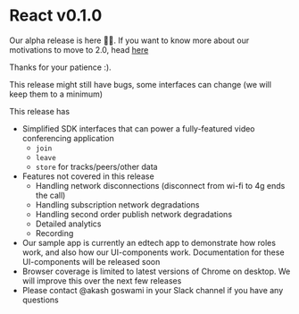# React v0.1.0

Our alpha release is here 🙌🙌. If you want to know more about our motivations to move to 2.0, head [here](../)

Thanks for your patience :\). 

This release might still have bugs, some interfaces can change \(we will keep them to a minimum\)

This release has

* Simplified SDK interfaces that can power a fully-featured video conferencing application 
  * `join`
  * `leave`
  * `store` for tracks/peers/other data
* Features not covered in this release
  * Handling network disconnections \(disconnect from wi-fi to 4g ends the call\)
  * Handling subscription network degradations
  * Handling second order publish network degradations
  * Detailed analytics
  * Recording
* Our sample app is currently an edtech app to demonstrate how roles work, and also how our UI-components work. Documentation for these UI-components will be released soon
* Browser coverage is limited to latest versions of Chrome on desktop. We will improve this over the next few releases
* Please contact @akash goswami in your Slack channel if you have any questions

